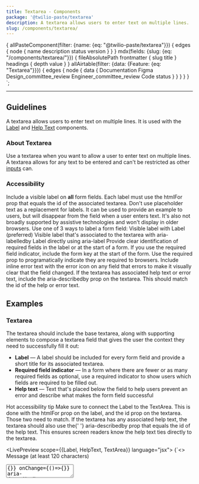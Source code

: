 ```yaml
---
title: Textarea - Components
package: '@twilio-paste/textarea'
description: A textarea allows users to enter text on multiple lines.
slug: /components/textarea/
---
```



  {
    allPasteComponent(filter: {name: {eq: "@twilio-paste/textarea"}}) {
      edges {
        node {
          name
          description
          status
          version
        }
      }
    }
    mdx(fields: {slug: {eq: "/components/textarea/"}}) {
      fileAbsolutePath
      frontmatter {
        slug
        title
      }
      headings {
        depth
        value
      }
    }
    allAirtable(filter: {data: {Feature: {eq: "Textarea"}}}) {
      edges {
        node {
          data {
            Documentation
            Figma
            Design_committee_review
            Engineer_committee_review
            Code
            status
          }
        }
      }
    }
  }
`;

<ComponentHeader
  name="Textarea"
  categoryRoute={SidebarCategoryRoutes.COMPONENTS}
  githubUrl="https://github.com/twilio-labs/paste/tree/main/packages/paste-core/components/textarea"
  storybookUrl="/?path=/story/components-textarea--textarea-options"
  data={props.data.allPasteComponent.edges}
  packageStatus={props.data.allAirtable.edges}
/>

---

<contentwrapper>

<PageAside data={props.data.mdx} />

<content>

## Guidelines

A textarea allows users to enter text on multiple lines. It is used with the [Label](/components/label) and [Help Text](/components/help-text) components.

### About Textarea

Use a textarea when you want to allow a user to enter text on multiple lines. A textarea allows for any text to be entered and can't be restricted as other [inputs](/components/input/) can.

### Accessibility

<UnorderedList>
  <ListItem>
    Include a visible label on <strong>all</strong> form fields.
  </ListItem>
  <ListItem>
    Each label must use the <inlineCode>htmlFor</inlineCode> prop that equals the <inlineCode>id</inlineCode> of the
    associated textarea.
  </ListItem>
  <ListItem>
    Don't use placeholder text as a replacement for labels. It can be used to provide an example to users, but will
    disappear from the field when a user enters text. It's also not broadly supported by assistive technologies and
    won't display in older browsers.
  </ListItem>
  <ListItem>
    Use one of 3 ways to label a form field:
    <UnorderedList marginBottom="space0">
      <ListItem>
        Visible label with <Anchor href="#formlabel-props">Label</Anchor> (preferred)
      </ListItem>
      <ListItem>
        Visible label that's associated to the textarea with <inlineCode>aria-labelledby</inlineCode>
      </ListItem>
      <ListItem>
        Label directly using <inlineCode>aria-label</inlineCode>
      </ListItem>
    </UnorderedList>
  </ListItem>
  <ListItem>
    Provide clear identification of required fields in the label or at the start of a form. If you use the required
    field indicator, include the form key at the start of the form.
    <UnorderedList marginBottom="space0">
      <ListItem>
        Use the <inlineCode>required</inlineCode> prop to programatically indicate they are required to browsers.
      </ListItem>
    </UnorderedList>
  </ListItem>
  <ListItem>
    Include inline error text with the error icon on any field that errors to make it visually clear that the field
    changed.
  </ListItem>
  <ListItem>
    If the textarea has associated help text or error text, include the <inlineCode>aria-describedby</inlineCode> prop
    on the textarea. This should match the <inlineCode>id</inlineCode> of the help or error text.
  </ListItem>
</UnorderedList>

## Examples

### Textarea

The textarea should include the base textarea, along with supporting elements to compose a textarea field that gives the user the context they need to successfully fill it out:

- **Label** — A label should be included for every form field and provide a short title for its associated textarea.
- **Required field indicator** — In a form where there are fewer or as many required fields as optional, use a required indicator to show users which fields are required to be filled out.
- **Help text** — Text that's placed below the field to help users prevent an error and describe what makes the form field successful

<Callout>
  <CalloutTitle as="h4">Hot accessibility tip</CalloutTitle>
  <CalloutText>
    Make sure to connect the <inlineCode>Label</inlineCode> to the <inlineCode>TextArea</inlineCode>. This is done with
    the <inlineCode>htmlFor</inlineCode> prop on the label, and the <inlineCode>id</inlineCode> prop on the textarea.
    Those two need to match.
  </CalloutText>
  <CalloutText>
    If the textarea has any associated help text, the textarea should also use the{' '}
    <inlineCode>aria-describedby</inlineCode> prop that equals the <inlineCode>id</inlineCode> of the help text. This
    ensures screen readers know the help text ties directly to the textarea.
  </CalloutText>
</Callout>

<LivePreview scope={{Label, HelpText, TextArea}} language="jsx">
  {`<>
  <Label htmlFor="message" required>Message (at least 120 characters)</Label>
  <TextArea onChange={()=>{}} onChange={()=>{}} aria-describedby="message_help_text" id="message" name="message" placeholder="Enter message" required />
  <HelpText id="message_help_text">Please enter at least 120 characters</HelpText>
</>`}
</LivePreview>

### Textarea with add-ons (prefix/suffix text or icons)

- **Prefix/suffix text** — Text that can be used as a prefix and/or suffix to the value that is entered. Use prefix/suffix to help users format text.
- **Icon** — Icons can be placed in the same area as the prefix and suffix text. Icons should trigger an action (_e.g._, clearing a field).

<LivePreview scope={{Label, HelpText, TextArea, Text}} language="jsx">
  {`<>
  <Label htmlFor="short_bio" required>Short biography</Label>
  <TextArea onChange={()=>{}} id="short_bio" name="short_bio" insertBefore={<Text as="span" fontWeight="fontWeightSemibold">Bio</Text>} required />
</>`}
</LivePreview>

<LivePreview scope={{Label, HelpText, TextArea, InformationIcon, Button}} language="jsx">
  {`<>
  <Label htmlFor="body" required>Body copy</Label>
  <TextArea
    onChange={()=>{}}
    aria-describedby="body_help_text"
    id="body"
    name="body"
    placeholder="Ahoy, World"
    insertAfter={
      <Button variant="link">
        <InformationIcon decorative={false} size="sizeIcon20" title="Get more info" />
      </Button>
    }
  />
  <HelpText id="body_help_text">Please enter text for the copy area</HelpText>
</>`}
</LivePreview>

## States

### Textarea with inline error

Change a form field to its error state and add an inline error if the value entered doesn't pass validation requirements.

An inline error is placed below the field to inform a user of any errors in their value. If help text exists, the error text should replace and repeat the help text.

<LivePreview scope={{Label, HelpText, TextArea}} language="jsx">
  {`<>
  <Label htmlFor="text_error">Description</Label>
  <TextArea onChange={()=>{}} aria-describedby="text_error_help_text" id="text_error" name="text_error" hasError />
  <HelpText id="text_error_help_text" variant="error">Please enter a description</HelpText>
</>`}
</LivePreview>

### Disabled textarea

Use a disabled form field to show users that they can't interact with the field.

<LivePreview scope={{Label, TextArea}} language="jsx">
  {`<>
  <Label htmlFor="text_disabled" disabled>Description (disabled)</Label>
  <TextArea onChange={()=>{}} id="text_disabled" name="text_disabled" placeholder="Enter a description..." disabled />
</>`}
</LivePreview>

### Read-only textarea

Use a read-only form field when a field's value can't be changed, but users should be able to read or apply focus on the field. For example, use a read-only form field if a user needs to copy the value.

<LivePreview scope={{Label, TextArea}} language="jsx">
  {`<>
  <Label htmlFor="text_readonly">Description (read-only)</Label>
  <TextArea onChange={()=>{}} id="text_readonly" name="text_readonly" readOnly value="Paste is a design system used to build accessible, consistent, and high quality customer experiences at Twilio. Paste is open source and contributions are welcome." />
</>`}
</LivePreview>

## Composition notes

A textarea field must have at least a label and a textarea.

<LivePreview scope={{Label, TextArea}} language="jsx">
  {`<>
  <Label htmlFor="details">Details</Label>
  <TextArea onChange={()=>{}} id="details" name="details" />
</>`}
</LivePreview>

### Positioning form fields

Stack form fields vertically with `$space-80` spacing between each field.

<LivePreview scope={{Label, HelpText, TextArea, Box}} language="jsx">
  {`<>
  <Box marginBottom="space80">
    <Label htmlFor="header">Header</Label>
    <TextArea onChange={()=>{}} id="header" name="header" placeholder="Enter header content..." />
  </Box>
  <Box>
    <Label htmlFor="footer">Footer</Label>
    <TextArea onChange={()=>{}} id="footer" name="footer" placeholder="Enter footer content..." />
  </Box>
</>`}
</LivePreview>

Avoid placing multiple form fields on the same horizontal row to help make it easier to scan a page vertically. Use the Grid component if you need to place form fields horizontally.

### Labels and help text

Labels should clearly describe the value being requested. They should be concise and descriptive, not instructional. To do this:

- Use help text to provide instruction if needed. For example, don't use "Enter the registration code on the back of your SIM card below" as label text. Instead, use "SIM registration code" as a label and "Find the registration code on the back of your SIM card" as help text.
- Avoid articles ("a", "the") and punctuation. For example, use "SIM registration code" rather than "The SIM registration code".

To support internationalization, avoid starting a sentence with the label and using the field to finish it since sentence structures vary across languages. For example, use "Call log expiration date" or "How long should logs be stored?". Don't use "Remove logs after:".

Give users enough information in help text to prevent textarea and formatting errors. Keep it concise and scoped to information that will help with validation. For example, use help text if a password field has specific requirements that a user should know prior to filling it out.

### Required field indicator

Ask for information only when needed. Consider removing the field otherwise.

Use required indicators to show users which fields they must fill out.

### Validation

Validate form fields on form submission.

Validating a form field when the user leaves the current field (on blur) can be helpful to check for syntax errors. However, this can be frustrating to users who tab through controls to navigate a page, and to screen reader users, who might not be able to detect that an error occurred on blur.

Don't prevent form submission by disabling the submit button. An error message can give more information than a disabled button can to help users figure out which fields are invalid.

### Errors

Use inline error text to explain how to fix an error.

Ideally, help text should have enough information to help users prevent errors. If help text exists and you need to show an error, the error text should replace and repeat the help text until the error has been resolved.

Error text should:

- Be actionable. Explain how to fix an error and if reasonable, why it happened so that it might also be prevented in the future.
- Be concise and simple, maybe even more than normal. Avoid jargon. Try to keep error text to 2 sentences or fewer.
- Use the passive voice for textarea errors to avoid placing blame on the user. For example, "A friendly name is required."
- Use the active voice for system errors. For example, "Our systems are currently down. Please contact our support team."

### Optional compositional elements

- **Prefix/suffix** — Use a prefix or suffix to help users format their textarea and to provide more context about the value a user is entering. For example, you could prefix or suffix a field with a currency symbol, or use suffix to append a character counter. Make sure to consider internationalization when using prefixes or suffixes since formatting may differ across languages. For example, currency symbols are placed on the left in American English, while they're placed on the right in French. Don't use prefix/suffix text as a replacement for a label.
- **Icon** — Use an icon if you need to give the user additional controls for the field. For example, use an icon to clear a field on click, removing the need for users to manually delete their entered value. Place icon buttons that trigger an action on the right side of the field. If you need 2 actions on a field (e.g., popover trigger and clear field), place the icon button that affects the field value on the right, and the other icon on the left.
- **Placeholder** — Use a placeholder when you want to give an example of the type of data a user should enter, mainly to help with recall. For example, when asking for links to social media profiles, you could give examples of a few social media sites. Placeholders should be used in addition to the label and not as a replacement since they'll disappear when a user begins entering their own value. If you need to show supporting instructions, use help text instead.

## When to use an textarea

Use a textarea when users are expected to enter text that exceeds a single line, usually longer than a sentence.

<DoDont>
  <Do title="Do" body="Use a textarea to encourage longer text entry." center>
    <Box width="100%" padding="space60">
      <Label htmlFor="long_do">Tell us your life story</Label>
      <TextArea onChange={() => {}} id="long_do" name="long_do" />
    </Box>
  </Do>
  <Dont
    title="Don't"
    body="Don't use a textarea when text entry is expected to be short since it could confuse users. Use an input instead."
    center
  >
    <Box width="100%" padding="space60">
      <Label htmlFor="long_dont">First name</Label>
      <TextArea onChange={() => {}} id="long_dont" name="long_dont" />
    </Box>
  </Dont>
</DoDont>
<DoDont>
  <Do
    title="Do"
    body="If you limit the length of text entry, show a character counter and explain to users in help text why their entry is restricted."
    center
  >
    <Box width="100%" padding="space60">
      <Label htmlFor="limited_do">Job description (120 characters)</Label>
      <TextArea onChange={() => {}} aria-describedby="limited_do_help_text" id="limited_do" name="limited_do" />
      <HelpText id="limited_do_help_text">Limit to 120 characters</HelpText>
    </Box>
  </Do>
  <Dont
    title="Don't"
    body="Don't have a character limit if you can't explain to the user why their text entry is restricted."
    center
  >
    <Box width="100%" padding="space60">
      <Label htmlFor="limited_dont">State motto</Label>
      <TextArea onChange={() => {}} id="limited_dont" name="limited_dont" />
    </Box>
  </Dont>
</DoDont>
<DoDont>
  <Do title="Do" body="Use help text to help users prevent errors and fill out a form field correctly." center>
    <Box width="100%" padding="space60">
      <Label htmlFor="help_do">Enter the correct phrase</Label>
      <TextArea onChange={() => {}} aria-describedby="help_do_help_text" id="help_do" name="help_do" />
      <HelpText id="help_do_help_text">Please enter: Paste is open source and contributions are welcome.</HelpText>
    </Box>
  </Do>
  <Dont title="Don't" body="Don't use placeholder text for validation instructions." center>
    <Box width="100%" padding="space60">
      <Label htmlFor="help_dont">Enter the correct phrase</Label>
      <TextArea
        onChange={() => {}}
        id="help_dont"
        name="help_dont"
        placeholder="Please enter: Paste is open source and contributions are welcome."
      />
    </Box>
  </Dont>
</DoDont>
<DoDont>
  <Do
    title="Do"
    body="Keep help text and error text concise and simple. If you need to use more than 2 sentences to explain a field, link out to supporting docs or trigger a popover instead."
    center
  >
    <Box width="100%" padding="space60">
      <Label htmlFor="error_do" required>
        Header
      </Label>
      <TextArea onChange={() => {}} id="error_do" name="error_do" required hasError />
      <HelpText variant="error">This is a required field. Please enter some text.</HelpText>
    </Box>
  </Do>
  <Dont title="Don't" body="Don't use more than 2 sentences in help text or error text." center>
    <Box width="100%" padding="space60">
      <Label htmlFor="error_dont" required>
        Phone number
      </Label>
      <TextArea onChange={() => {}} id="error_dont" name="error_dont" required hasError />
      <HelpText variant="error">
        This field is needed to submit your document. If you don't enter any text, your submission will fail. Please
        enter some text into the field. This will make the field valid.
      </HelpText>
    </Box>
  </Dont>
</DoDont>
<DoDont>
  <Do title="Do" body="Include a visible label on every form field." center>
    <Box width="100%" padding="space60">
      <Label htmlFor="label_do">Footer text</Label>
      <TextArea onChange={() => {}} id="label_do" name="label_do" />
    </Box>
  </Do>
  <Dont title="Don't" body="Don't use prefix/suffix text as a replacement for a label." center>
    <Box width="100%" padding="space60">
      <TextArea
        onChange={() => {}}
        id="label_dont"
        name="label_dont"
        insertBefore={
          <Text as="span" fontWeight="fontWeightSemibold">
            Footer text
          </Text>
        }
      />
    </Box>
  </Dont>
</DoDont>
<DoDont>
  <Do
    title="Do"
    body="Use a disabled form field to show users that they can't interact with the field, but that it could potentially be enabled through another UI element."
    center
  >
    <Box width="100%" padding="space60">
      <Label htmlFor="disabled_do">Legal use only</Label>
      <TextArea onChange={() => {}} id="disabled_do" name="disabled_do" disabled />
    </Box>
  </Do>
  <Dont
    title="Don't"
    body="Don't use a disabled form field to show information that can't be edited. Instead, use a read-only form field or consider another way of showing static information."
    center
  >
    <Box width="100%" padding="space60">
      <Label htmlFor="disabled_dont">Company information</Label>
      <TextArea
        onChange={() => {}}
        id="disabled_dont"
        name="disabled_dont"
        disabled
        value="Twilio powers the future of business communications."
      />
    </Box>
  </Dont>
</DoDont>

## Anatomy

<Box marginBottom="space60">
  <Table tableLayout="fixed">
    <THead>
      <Tr>
        <Th>Property</Th>
        <Th>Default token</Th>
        <Th>Modifiable?</Th>
      </Tr>
    </THead>
    <TBody>
      <Tr>
        <Td>Label text</Td>
        <Td>
          <UnorderedList marginBottom="space0">
            <ListItem>$font-size-30</ListItem>
            <ListItem>Default: $color-text, $font-weight-semibold</ListItem>
            <ListItem>Disabled: $color-text-weaker, $font-weight-semibold</ListItem>
          </UnorderedList>
        </Td>
        <Td>No</Td>
      </Tr>
      <Tr>
        <Td>Required field indicator</Td>
        <Td>
          <UnorderedList marginBottom="space0">
            <ListItem>4px size (0.25rem)</ListItem>
            <ListItem>Background: $color-background-required</ListItem>
          </UnorderedList>
        </Td>
        <Td>No</Td>
      </Tr>
      <Tr>
        <Td>Box Shadow</Td>
        <Td>
          <UnorderedList marginBottom="space0">
            <ListItem>Default: $shadow-border</ListItem>
            <ListItem>Hover: $shadow-border-primary-strong</ListItem>
            <ListItem>Disabled: $shadow-border-weak</ListItem>
            <ListItem>Error: $shadow-border-error</ListItem>
            <ListItem>Error hover: $shadow-border-error-strong</ListItem>
          </UnorderedList>
        </Td>
        <Td>No</Td>
      </Tr>
      <Tr>
        <Td>Background</Td>
        <Td>
          <UnorderedList marginBottom="space0">
            <ListItem>Default: $color-background-body</ListItem>
            <ListItem>Disabled, Readonly: $color-background</ListItem>
          </UnorderedList>
        </Td>
        <Td>No</Td>
      </Tr>
      <Tr>
        <Td>Prefix/suffix</Td>
        <Td>
          <UnorderedList marginBottom="space0">
            <ListItem>Background: $color-background</ListItem>
            <ListItem>Border: $color-border-weaker</ListItem>
          </UnorderedList>
        </Td>
        <Td>No</Td>
      </Tr>
      <Tr>
        <Td>Prefix/suffix text</Td>
        <Td>
          <UnorderedList marginBottom="space0">
            <ListItem>Default: $color-text</ListItem>
            <ListItem>Disabled: $color-text-weak</ListItem>
          </UnorderedList>
        </Td>
        <Td>No</Td>
      </Tr>
      <Tr>
        <Td>Value text</Td>
        <Td>
          <UnorderedList marginBottom="space0">
            <ListItem>$font-size-30</ListItem>
            <ListItem>Default, Readonly: $color-text</ListItem>
            <ListItem>Disabled: $color-text-weaker</ListItem>
          </UnorderedList>
        </Td>
        <Td>No, but it can take any children</Td>
      </Tr>
      <Tr>
        <Td>Placeholder text</Td>
        <Td>$color-text-weak, italic</Td>
        <Td>No</Td>
      </Tr>
      <Tr>
        <Td>Help text</Td>
        <Td>$color-text-weak, $font-size-30</Td>
        <Td>No</Td>
      </Tr>
      <Tr>
        <Td>Inline error</Td>
        <Td>
          <UnorderedList marginBottom="space0">
            <ListItem>Text: $color-text-error, $font-size-30</ListItem>
            <ListItem>Icon: IconError, $color-text-error, $icon-size-20</ListItem>
          </UnorderedList>
        </Td>
        <Td>No</Td>
      </Tr>
      <Tr>
        <Td>Spacing</Td>
        <Td>
          <UnorderedList marginBottom="space0">
            <ListItem>
              Label:
              <UnorderedList marginBottom="space0">
                <ListItem>Bottom: $space-10</ListItem>
                <ListItem>Between label and required indicator: $space-20</ListItem>
              </UnorderedList>
            </ListItem>
            <ListItem>
              Textarea:
              <UnorderedList marginBottom="space0">
                <ListItem>Left padding: $space-40</ListItem>
                <ListItem>Top, right, bottom padding: $space-30</ListItem>
              </UnorderedList>
            </ListItem>
            <ListItem>Prefix/suffix padding: $space-30</ListItem>
            <ListItem>
              Help text:
              <UnorderedList marginBottom="space0">
                <ListItem>Top: $space-30</ListItem>
              </UnorderedList>
            </ListItem>
            <ListItem>
              Inline error:
              <UnorderedList marginBottom="space0">
                <ListItem>Spacing between icon and text: $space-20</ListItem>
                <ListItem>Top: $space-20</ListItem>
              </UnorderedList>
            </ListItem>
          </UnorderedList>
        </Td>
        <Td>No</Td>
      </Tr>
    </TBody>
  </Table>
</Box>

---

## Usage Guide

### API

#### Installation

```bash
yarn add @twilio-paste/textarea - or - yarn add @twilio-paste/core
```

#### Usage

```jsx
import {TextArea} from '@twilio-paste/core/textarea';
import {Label} from '@twilio-paste/core/label';
import {HelpText} from '@twilio-paste/core/help-text';

const Component = () => (
  <>
    <Label htmlFor="foo" required>
      foo
    </Label>
    <TextArea onChange={() => {}} aria-describedby="foo_text" id="foo" name="foo" placeholder="foo" required />
    <HelpText id="foo_text">Please enter some text</HelpText>
  </>
);
```

#### TextArea Props

All the valid HTML attributes for `textarea` are supported including the following props:

| Prop         | Type                                     | Description                                                       | Default   |
| ------------ | ---------------------------------------- | ----------------------------------------------------------------- | --------- |
| id?          | string                                   | Sets the id of the textarea. Should match the htmlFor of `Label`. | null      |
| name?        | string                                   | Sets the name of the textarea.                                    | null      |
| placeholder? | string                                   | Sets the placeholder of the textarea.                             | null      |
| disabled?    | boolean                                  | Disables the textarea.                                            | false     |
| readOnly?    | boolean                                  | Sets the textarea to readonly.                                    | false     |
| required?    | boolean                                  | Sets the textarea as required.                                    | false     |
| hasError?    | boolean                                  | Sets the textarea to an error state.                              | false     |
| onChange?    | `(event: React.MouseEvent<HTMLElement>)` |                                                                   | null      |
| onFocus?     | `(event: React.MouseEvent<HTMLElement>)` |                                                                   | null      |
| onBlur?      | `(event: React.MouseEvent<HTMLElement>)` |                                                                   | null      |
| variant?     | 'default', 'inverse'                     |                                                                   | 'default' |

<ChangelogRevealer>
  <Changelog />
</ChangelogRevealer>

</content>

</contentwrapper>
